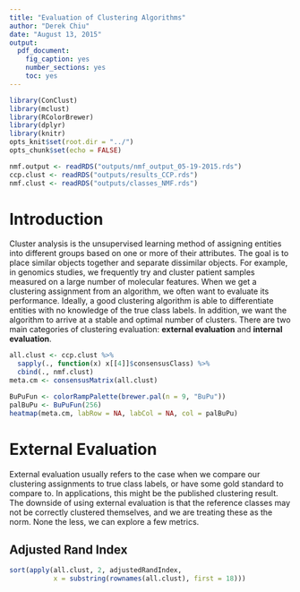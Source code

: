 ```yaml
---
title: "Evaluation of Clustering Algorithms"
author: "Derek Chiu"
date: "August 13, 2015"
output: 
  pdf_document: 
    fig_caption: yes
    number_sections: yes
    toc: yes
---
```


```r
library(ConClust)
library(mclust)
library(RColorBrewer)
library(dplyr)
library(knitr)
opts_knit$set(root.dir = "../")
opts_chunk$set(echo = FALSE)
```

```r
nmf.output <- readRDS("outputs/nmf_output_05-19-2015.rds")
ccp.clust <- readRDS("outputs/results_CCP.rds")
nmf.clust <- readRDS("outputs/classes_NMF.rds")
```

# Introduction
Cluster analysis is the unsupervised learning method of assigning entities into different groups based on one or more of their attributes. The goal is to place similar objects together and separate dissimilar objects. For example, in genomics studies, we frequently try and cluster patient samples measured on a large number of molecular features. When we get a clustering assignment from an algorithm, we often want to evaluate its performance. Ideally, a good clustering algorithm is able to differentiate entities with no knowledge of the true class labels. In addition, we want the algorithm to arrive at a stable and optimal number of clusters. There are two main categories of clustering evaluation: **external evaluation** and **internal evaluation**.

```r
all.clust <- ccp.clust %>%
  sapply(., function(x) x[[4]]$consensusClass) %>%
  cbind(., nmf.clust)
meta.cm <- consensusMatrix(all.clust)

BuPuFun <- colorRampPalette(brewer.pal(n = 9, "BuPu"))
palBuPu <- BuPuFun(256)
heatmap(meta.cm, labRow = NA, labCol = NA, col = palBuPu)
```

# External Evaluation
External evaluation usually refers to the case when we compare our clustering assignments to true class labels, or have some gold standard to compare to. In applications, this might be the published clustering result. The downside of using external evaluation is that the reference classes may not be correctly clustered themselves, and we are treating these as the norm. None the less, we can explore a few metrics.

## Adjusted Rand Index

```r
sort(apply(all.clust, 2, adjustedRandIndex,
           x = substring(rownames(all.clust), first = 18)))
```

